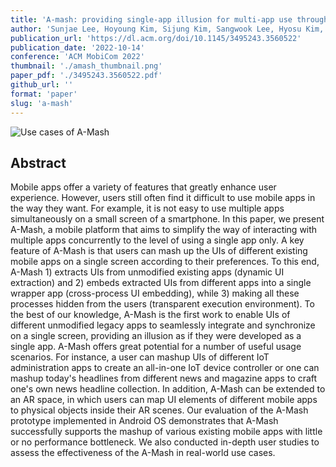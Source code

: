 ```yaml
---
title: 'A-mash: providing single-app illusion for multi-app use through user-centric UI mashup'
author: 'Sunjae Lee, Hoyoung Kim, Sijung Kim, Sangwook Lee, Hyosu Kim, Jean Young Song, Steven Y. Ko, Sangeun Oh, Insik Shin'
publication_url: 'https://dl.acm.org/doi/10.1145/3495243.3560522'
publication_date: '2022-10-14'
conference: 'ACM MobiCom 2022'
thumbnail: './amash_thumbnail.png'
paper_pdf: './3495243.3560522.pdf'
github_url: ''
format: 'paper'
slug: 'a-mash'
---
```


![Use cases of A-Mash](./use_case.png)

## Abstract

Mobile apps offer a variety of features that greatly enhance user experience. However, users still often find it difficult to use mobile apps in the way they want. For example, it is not easy to use multiple apps simultaneously on a small screen of a smartphone. In this paper, we present A-Mash, a mobile platform that aims to simplify the way of interacting with multiple apps concurrently to the level of using a single app only. A key feature of A-Mash is that users can mash up the UIs of different existing mobile apps on a single screen according to their preferences. To this end, A-Mash 1) extracts UIs from unmodified existing apps (dynamic UI extraction) and 2) embeds extracted UIs from different apps into a single wrapper app (cross-process UI embedding), while 3) making all these processes hidden from the users (transparent execution environment). To the best of our knowledge, A-Mash is the first work to enable UIs of different unmodified legacy apps to seamlessly integrate and synchronize on a single screen, providing an illusion as if they were developed as a single app. A-Mash offers great potential for a number of useful usage scenarios. For instance, a user can mashup UIs of different IoT administration apps to create an all-in-one IoT device controller or one can mashup today's headlines from different news and magazine apps to craft one's own news headline collection. In addition, A-Mash can be extended to an AR space, in which users can map UI elements of different mobile apps to physical objects inside their AR scenes. Our evaluation of the A-Mash prototype implemented in Android OS demonstrates that A-Mash successfully supports the mashup of various existing mobile apps with little or no performance bottleneck. We also conducted in-depth user studies to assess the effectiveness of the A-Mash in real-world use cases.
